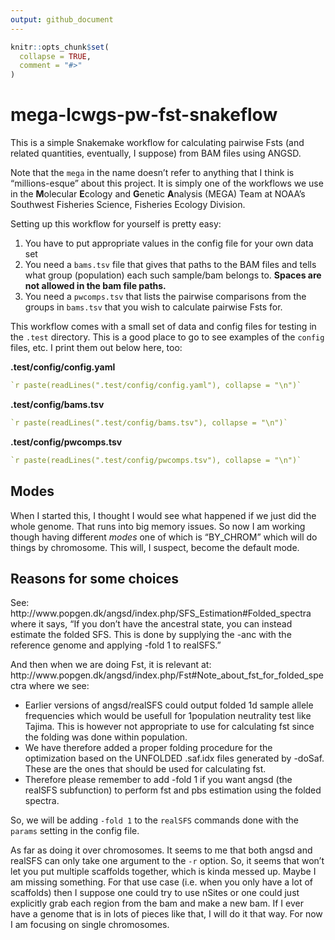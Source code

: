 ```yaml
---
output: github_document
---
```


<!-- README.md is generated from README.Rmd. Please edit that file -->

```r
knitr::opts_chunk$set(
  collapse = TRUE,
  comment = "#>"
)
```

# mega-lcwgs-pw-fst-snakeflow

<!-- badges: start -->
<!-- badges: end -->

This is a simple Snakemake workflow for calculating pairwise Fsts (and related
quantities, eventually, I suppose) from BAM files using ANGSD.

Note that the `mega` in the name doesn't refer to anything that I think is
"millions-esque" about this project.  It is simply one of the workflows we use in
the **M**olecular **E**cology and **G**enetic **A**nalysis (MEGA) Team at
NOAA's Southwest Fisheries Science, Fisheries Ecology Division.

Setting up this workflow for yourself is pretty easy:

1. You have to put appropriate values in the config file for your
own data set
2. You need a `bams.tsv` file that gives that paths to the BAM files
and tells what group (population) each such sample/bam belongs to.
**Spaces are not allowed in the bam file paths.**
3. You need a `pwcomps.tsv` that lists the pairwise comparisons
from the groups in `bams.tsv` that you wish to calculate pairwise
Fsts for.

This workflow comes with a small set of data and config files for testing in the
`.test` directory.  This is a good place to go to see examples of the `config` files,
etc.  I print them out below here, too:

**.test/config/config.yaml**
```yaml
`r paste(readLines(".test/config/config.yaml"), collapse = "\n")`
```

**.test/config/bams.tsv**
```yaml
`r paste(readLines(".test/config/bams.tsv"), collapse = "\n")`
```

**.test/config/pwcomps.tsv**
```yaml
`r paste(readLines(".test/config/pwcomps.tsv"), collapse = "\n")`
```

## Modes

When I started this, I thought I would see what happened if we just did the
whole genome.  That runs into big memory issues.  So now I am working
though having different _modes_ one of which is "BY_CHROM" which will do
things by chromosome.  This will, I suspect, become the default mode.

## Reasons for some choices

See: http://www.popgen.dk/angsd/index.php/SFS_Estimation#Folded_spectra where it says,
"If you don't have the ancestral state, you can instead estimate the folded SFS. This is done by supplying the -anc with the reference genome and applying -fold 1 to realSFS."

And then when we are doing Fst, it is relevant at:
http://www.popgen.dk/angsd/index.php/Fst#Note_about_fst_for_folded_spectra
where we see:

* Earlier versions of angsd/realSFS could output folded 1d sample allele frequencies which would be usefull for 1population neutrality test like Tajima. This is however not appropriate to use for calculating fst since the folding was done within population.
* We have therefore added a proper folding procedure for the optimization based on the UNFOLDED .saf.idx files generated by -doSaf. These are the ones that should be used for calculating fst.
* Therefore please remember to add -fold 1 if you want angsd (the realSFS subfunction) to perform fst and pbs estimation using the folded spectra.

So, we will be adding `-fold 1` to the `realSFS` commands done with the
`params` setting in the config file. 

As far as doing it over chromosomes.  It seems to me that both angsd and realSFS can only take one argument
to the `-r` option.  So, it seems that won't let you put multiple scaffolds together, which is kinda
messed up.  Maybe I am missing something.  For that use case (i.e. when you only have a lot of scaffolds)
then I suppose one could try to use nSites or one could just explicitly grab each region from the bam and
make a new bam.  If I ever have a genome that is in lots of pieces like that, I will do it that way.  For
now I am focusing on single chromosomes.  